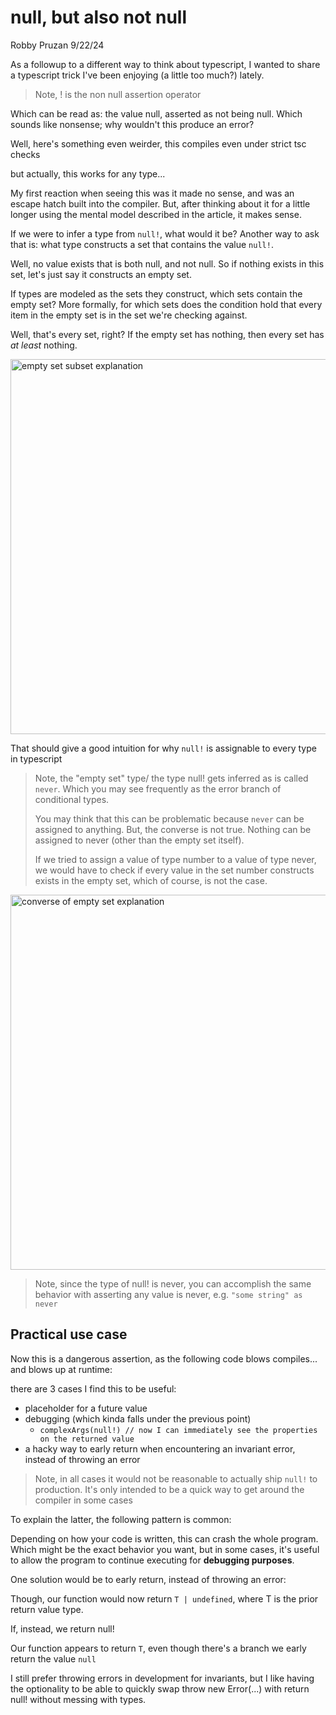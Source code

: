 

# null, but also not null

Robby Pruzan 9/22/24

<EstimatedReadTime path="./app/blog/(articles)/null-but-not-null/page.mdx" />

As a followup to <Link href="/blog/a-different-way-to-think-about-typescript">a different way to think about typescript</Link>, I wanted to share a typescript trick
I've been enjoying (a little too much?) lately.

<SuspenseEditor filePath="./app/blog/(articles)/null-but-not-null/snippets/1.tsx" />

> Note, ! is the <Link href="https://www.typescriptlang.org/docs/handbook/release-notes/typescript-2-0.html#non-null-assertion-operator">non null assertion operator</Link>

Which can be read as: the value null, asserted as not being null. Which sounds like nonsense; why wouldn't this produce an error?

Well, here's something even weirder, this compiles even under strict tsc checks

<SuspenseEditor filePath="./app/blog/(articles)/null-but-not-null/snippets/2.tsx" />

but actually, this works for any type...

<SuspenseEditor filePath="./app/blog/(articles)/null-but-not-null/snippets/3.tsx" />

My first reaction when seeing this was it made no sense, and was an escape hatch built into the compiler. But, after thinking about
it for a little longer using the mental model described <Link href="/blog/a-different-way-to-think-about-typescript">in the article</Link>, it makes sense.

If we were to infer a type from `null!`, what would it be? Another way to ask that is: what type constructs a set that contains the value `null!`.

Well, no value exists that is both null, and not null. So if nothing exists in this set, let's just say it constructs an empty set.

If types are modeled as the sets they construct, which sets contain the empty set? More formally, for which sets does the condition hold that
every item in the empty set is in the set we're checking against.

Well, that's every set, right? If the empty set has nothing, then every set has _at least_ nothing.

<Image
  alt="empty set subset explanation"
  src="/null-but-not-null/empty-set.png"
  height="600"
  width="600"
/>

That should give a good intuition for why `null!` is assignable to every type in typescript

> Note, the "empty set" type/ the type null! gets inferred as is called `never`. Which you may see frequently as the error branch of
> conditional types.
>
> You may think that this can be problematic because `never` can be assigned to anything. But, the converse
> is not true. Nothing can be assigned to never (other than the empty set itself).
>
> If we tried to assign a value of type number to a value of type never, we would have to check if every value in the set number constructs exists
> in the empty set, which of course, is not the case.

<Image
  alt="converse of empty set explanation"
  src="/null-but-not-null/converse.png"
  height="600"
  width="600"
/>

> Note, since the type of null! is never, you can accomplish the same behavior with asserting any value is never, e.g. `"some string" as never`

## Practical use case

Now this is a dangerous assertion, as the following code blows compiles... and blows up at runtime:

<SuspenseEditor filePath="./app/blog/(articles)/null-but-not-null/snippets/4.tsx" />

there are 3 cases I find this to be useful:

- placeholder for a future value
- debugging (which kinda falls under the previous point)
  - `complexArgs(null!) // now I can immediately see the properties on the returned value`
- a hacky way to early return when encountering an <Link href="https://softwareengineering.stackexchange.com/questions/32727/what-are-invariants-how-can-they-be-used-and-have-you-ever-used-it-in-your-pro">invariant</Link> error, instead of throwing an error

> Note, in all cases it would not be reasonable to actually ship `null!` to production. It's only intended to be a quick
> way to get around the compiler in some cases

To explain the latter, the following pattern is common:

<SuspenseEditor filePath="./app/blog/(articles)/null-but-not-null/snippets/5.tsx" />

Depending on how your code is written, this can crash the whole program. Which might be the exact behavior you want,
but in some cases, it's useful to allow the program to continue executing for **debugging purposes**.

One solution would be to early return, instead of throwing an error:

<SuspenseEditor filePath="./app/blog/(articles)/null-but-not-null/snippets/6.tsx" />

Though, our function would now return `T | undefined`, where T is the prior return value type.

If, instead, we return null!

<SuspenseEditor filePath="./app/blog/(articles)/null-but-not-null/snippets/7.tsx" />

Our function appears to return `T`, even though there's a branch we early return the value `null`

I still prefer throwing errors in development for invariants, but I like having the optionality to be able to quickly
swap throw new Error(...) with return null! without messing with types.
